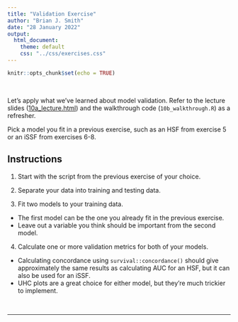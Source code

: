 ```yaml
---
title: "Validation Exercise"
author: "Brian J. Smith"
date: "28 January 2022"
output: 
  html_document:
    theme: default
    css: "../css/exercises.css"
---
```


```r
knitr::opts_chunk$set(echo = TRUE)
```

<br>

Let's apply what we've learned about model validation. Refer to the lecture slides (<a href="10a_lecture.html" target="_blank" rel="noopener noreferrer">10a_lecture.html</a>) and the walkthrough code (`10b_walkthrough.R`) as a refresher.

Pick a model you fit in a previous exercise, such as an HSF from exercise 5 or an iSSF from exercises 6-8.

## Instructions

1. Start with the script from the previous exercise of your choice.

2. Separate your data into training and testing data.

3. Fit two models to your training data. 

  * The first model can be the one you already fit in the previous exercise.
  * Leave out a variable you think should be important from the second model.
  
4. Calculate one or more validation metrics for both of your models.

  * Calculating concordance using `survival::concordance()` should give approximately the same results as calculating AUC for an HSF, but it can also be used for an iSSF.
  * UHC plots are a great choice for either model, but they're much trickier to implement.

<br>
<hr>
<br>


